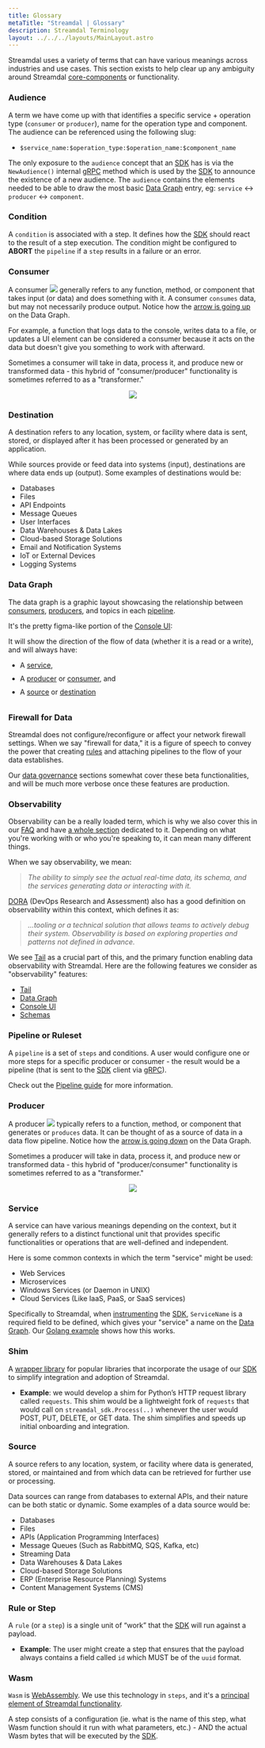 ```yaml
---
title: Glossary
metaTitle: "Streamdal | Glossary"
description: Streamdal Terminology
layout: ../../../layouts/MainLayout.astro
---
```



<Changes />

Streamdal uses a variety of terms that can have various meanings across 
industries and use cases. This section exists to help clear up any ambiguity 
around Streamdal [core-components](/en/core-components/overview/) or 
functionality.

### <span class="pkeyword">Audience</span>

A term we have come up with that identifies a specific service + operation 
type (`consumer` or `producer`), name for the operation type and component. 
The audience can be referenced using the following slug:
  - `$service_name:$operation_type:$operation_name:$component_name`

The only exposure to the `audience` concept that an 
[SDK](/en/core-components/sdk/) has is via the `NewAudience()` internal 
[gRPC](/en/engineering/grpc/) method which is used by the 
[SDK](/en/core-components/sdk/) to announce the existence of a new audience. 
The `audience` contains the elements needed to be able to draw the most basic 
[Data Graph](/en/core-components/console-ui/#data-graph) entry, eg: `service` ↔ `producer` ↔ 
`component`.

### <span class="pkeyword">Condition</span>

A `condition` is associated with a step. It defines how the 
[SDK](/en/core-components/sdk/) should react to the result of a step 
execution. The condition might be configured to **ABORT** the `pipeline` if a 
`step` results in a failure or an error.

### <span class="pkeyword">Consumer</span>

A consumer <img src={consumer_icon} class="inlineimg" /> generally refers to 
any function, method, or component that takes input (or data) and does 
something with it. A consumer `consumes` data, but may not necessarily 
produce output. Notice how the [arrow is going up](/en/resources-support/faq/#19-what-are-the-numbers-on-the-lines-between-my-services-and-backends) on the Data Graph.


For example, a function that logs data to the console, writes data to a file, 
or updates a UI element can be considered a consumer because it acts on the 
data but doesn't give you something to work with afterward.

Sometimes a consumer will take in data, process it, and produce new or 
transformed data - this hybrid of "consumer/producer" functionality is 
sometimes referred to as a "transformer."

<center><img src={consumer} /></center>

### <span class="pkeyword">Destination</span>
A destination refers to any location, system, or facility where data is sent, 
stored, or displayed after it has been processed or generated by an application. 

While sources provide or feed data into systems (input), destinations are where 
data ends up (output). Some examples of destinations would be:

- Databases
- Files
- API Endpoints
- Message Queues
- User Interfaces
- Data Warehouses & Data Lakes
- Cloud-based Storage Solutions
- Email and Notification Systems
- IoT or External Devices
- Logging Systems

### <span class="pkeyword">Data Graph</span>

The data graph is a graphic layout showcasing the relationship between 
<a href="/en/resources-support/glossary#consumer" class="pkeyword">consumers</a>, 
<a href="/en/resources-support/glossary#producer" class="pkeyword">producers</a>, 
and topics in each <a href="/en/resources-support/glossary#pipeline" class="pkeyword">pipeline</a>.

It's the pretty figma-like portion of the [Console UI](/en/core-components/console-ui/):

<RichImg src={datagraph} alt="Streamdal Data Graph" style="border-radius: 5px;" />

It will show the direction of the flow of data (whether it is a read or a 
write), and will always have:

<div>
    <ul>
        <li style="padding-bottom: 10px;">A <a href="/en/resources-support/glossary#service" class="pkeyword">service</a>,</li>
        <li style="padding-bottom: 10px;">A <a href="/en/resources-support/glossary#producer" class="pkeyword">producer</a> or <a href="/en/resources-support/glossary#consumer" class="pkeyword">consumer</a>, and</li>
        <li style="padding-bottom: 10px;">A <a href="/en/resources-support/glossary#source" class="pkeyword">source</a> or <a href="/en/resources-support/glossary#consumer" class="pkeyword">destination</a></li>
    </ul>
</div>


### <span class="pkeyword">Firewall for Data</span>

Streamdal does not configure/reconfigure or affect your network firewall 
settings. When we say "firewall for data," it is a figure of speech to convey 
the power that creating <a href="/en/resources-support/glossary#rule-or-step" class="pkeyword">rules</a> and attaching pipelines to the flow of your 
data establishes. 

Our [data governance](/en/data-governance/overview/) sections somewhat cover 
these beta functionalities, and will be much more verbose once these features 
are production.

### <span class="pkeyword">Observability</span>

Observability can be a really loaded term, which is why we also cover this in 
our [FAQ](/en/resources-support/faq/) and have [a whole section](/en/engineering/observability/) 
dedicated to it. Depending on what you're working with or who you're speaking 
to, it can mean many different things. 

When we say observability, we mean:  
> _The ability to simply see the actual real-time data, its schema, and the 
services generating data or interacting with it._

[DORA](https://dora.dev/devops-capabilities/technical/monitoring-and-observability/#:~:text=Observability%20is%20tooling%20or%20a%20technical%20solution%20that%20allows%20teams%20to%20actively%20debug%20their%20system.%20Observability%20is%20based%20on%20exploring%20properties%20and%20patterns%20not%20defined%20in%20advance.) 
(DevOps Research and Assessment) also has a good definition on observability 
within this context, which defines it as:  
  
> _...tooling or a technical solution that allows teams to actively debug their 
system. Observability is based on exploring properties and patterns not defined 
in advance._

We see [Tail](/en/guides/tail/) as a crucial part of this, and the primary 
function enabling data observability with Streamdal. Here are the following 
features we consider as "observability" features:

- [Tail](/en/guides/tail/)
- [Data Graph](/en/core-components/console-ui#data-graph)
- [Console UI](/en/core-components/console-ui/)
- [Schemas](/en/core-components/overview/#console-ui-the-observability-command-center)


### <span class="pkeyword">Pipeline</span> or <span class="pkeyword">Ruleset</span>

A `pipeline` is a set of `steps` and conditions. A user would configure one or 
more steps for a specific producer or consumer - the result would be a pipeline 
(that is sent to the [SDK](/en/core-components/sdk/) client via 
[gRPC](/en/engineering/grpc/)).

Check out the [Pipeline guide](/en/guides/pipelines/) for more information.


### <span class="pkeyword">Producer</span> 
A producer <img src={producer_icon} class="inlineimg" />  typically refers to a 
function, method, or component that generates or `produces` data. It can be 
thought of as a source of data in a data flow pipeline. Notice how the 
[arrow is going down](/en/resources-support/faq/#19-what-are-the-numbers-on-the-lines-between-my-services-and-backends) on the Data Graph.

Sometimes a producer will take in data, process it, and produce new or 
transformed data - this hybrid of "producer/consumer" functionality is 
sometimes referred to as a "transformer."

<center><img src={producer} /></center>

### <span class="pkeyword">Service</span>

A service can have various meanings depending on the context, but it generally 
refers to a distinct functional unit that provides specific functionalities or 
operations that are well-defined and independent.

Here is some common contexts in which the term "service" might be used:

- Web Services
- Microservices
- Windows Services (or Daemon in UNIX)
- Cloud Services (Like IaaS, PaaS, or SaaS services)

Specifically to Streamdal, when [instrumenting](/en/guides/instrumentation/) 
the [SDK](/en/core-components/sdk/), `ServiceName` is a required field to be 
defined, which gives your "service" a name on the 
[Data Graph](/en/core-components/console-ui#data-graph). Our 
[Golang example](/en/core-components/sdk/#golang-sdk-example) shows how this 
works.

### <span class="pkeyword">Shim</span>

A [wrapper library](/en/core-components/libraries-shims/) for popular libraries 
that incorporate the usage of our [SDK](/en/core-components/sdk/) to simplify 
integration and adoption of Streamdal.

- **Example**: we would develop a shim for Python’s HTTP request library called 
`requests`. This shim would be a lightweight fork of `requests` that would call 
on `streamdal_sdk.Process(..)` whenever the user would POST, PUT, DELETE, or GET 
data. The shim simplifies and speeds up initial onboarding and integration.

### <span class="pkeyword">Source</span>

A source refers to any location, system, or facility where data is generated, 
stored, or maintained and from which data can be retrieved for further use or 
processing. 

Data sources can range from databases to external APIs, and their nature can be 
both static or dynamic. Some examples of a data source would be:

- Databases
- Files
- APIs (Application Programming Interfaces)
- Message Queues (Such as RabbitMQ, SQS, Kafka, etc)
- Streaming Data
- Data Warehouses & Data Lakes
- Cloud-based Storage Solutions
- ERP (Enterprise Resource Planning) Systems
- Content Management Systems (CMS)

### <span class="pkeyword">Rule</span> or <span class="pkeyword">Step</span>

A `rule` (or a `step`) is a single unit of “work” that the 
[SDK](/en/core-components/sdk/) will run against a payload.
- **Example**: The user might create a step that ensures that the payload always 
contains a field called `id` which MUST be of the `uuid` format.

### <span class="pkeyword">Wasm</span>

`Wasm` is <a href="https://webassembly.org/" target="_blank">WebAssembly</a>. 
We use this technology in `steps`, and it's a 
[principal element of Streamdal functionality](/en/resources-support/faq/#16-what-role-does-wasm-play-in-streamdal). 

A step consists of a configuration 
(ie. what is the name of this step, what <span class="pkeyword">Wasm</span> 
function should it run with what parameters, etc.) - AND the actual Wasm bytes 
that will be executed by the [SDK](/en/core-components/sdk/).
